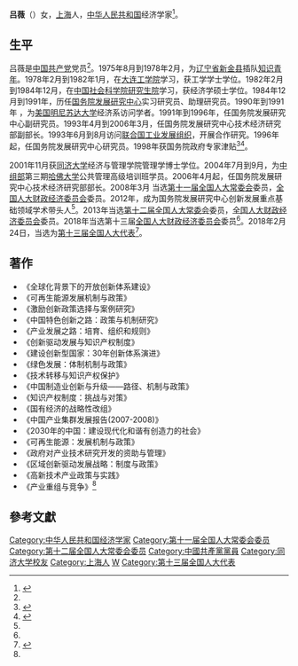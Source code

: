 {{Infobox Officeholder
|name=吕薇
|honorific-suffix=
|caption=
|office={{Flagicon|PRC}}第[[第十一届全国人民代表大会常务委员会|十一]]、[[第十二届全国人民代表大会常务委员会|十二]]、 [[第十三届全国人民代表大会常务委员会|十三届全国人民代表大会常务委员会]]委员
|term_start=2008年3月
|office1={{Flagicon|PRC}} 第十一、十二、十三届[[全国人民代表大会财政经济委员会|全国人民代表大会财政经济委员会]]委员
|term_start1=2008年3月
|1blankname1=主任
|1namedata1=[[石秀诗|石秀诗]]{{to}}[[李盛霖|李盛霖]]{{to}}[[徐绍史|徐绍史]]
|birth_date={{Birth year and age|1956|8}}
|death_date=
|death_place=
|nationality={{PRC}}
|native place = [[上海|上海]]
|party={{CPC}}
|relations=
|occupation=[[政治家|政治家]]
|footnotes=
}}
'''吕薇'''（{{bd|1956年|8月||}}）女，[[上海|上海]]人，[[中华人民共和国|中华人民共和国]]经济学家<ref name=dbxx>{{Cite web  |url =http://210.82.31.1:8084/delegate/viewDelegate.action?dbid=132015  |title =代表信息：吕薇  |author =  |date =  |publisher =中国人大网  |language =  |accessdate =2018-03-13  |quote =  |archive-url =https://web.archive.org/web/20180313214321/http://www.npc.gov.cn/delegate/viewDelegate.action?dbid=132015  |archive-date =2018-03-13  |dead-url =yes  }}</ref>。

==生平==
吕薇是[[中国共产党|中国共产党]]党员<ref name=dbxx/>。1975年8月到1978年2月，为[[辽宁省|辽宁省]][[新金县|新金县]]插队[[知识青年|知识青年]]。1978年2月到1982年1月，在[[大连工学院|大连工学院]]学习，获工学学士学位。1982年2月到1984年12月，在[[中国社会科学院研究生院|中国社会科学院研究生院]]学习，获经济学硕士学位。1984年12月到1991年，历任[[国务院发展研究中心|国务院发展研究中心]]实习研究员、助理研究员。1990年到1991年 ，为[[美国|美国]][[明尼苏达大学|明尼苏达大学]]经济系访问学者。1991年到1996年，任国务院发展研究中心副研究员。1993年4月到2006年3月，任国务院发展研究中心技术经济研究部副部长。1993年6月到8月访问[[联合国工业发展组织|联合国工业发展组织]]，开展合作研究。1996年起，任国务院发展研究中心研究员。1998年获国务院政府专家津贴<ref name=zhk>{{Cite web|url =  http://www.chinathinktanks.org.cn/expert/detail/id/111|title =  吕薇|author =  |date =  |publisher =  中国智库网|language =  |accessdate =  2018-03-13|quote =  |archive-date =  2020-10-31|archive-url =  https://web.archive.org/web/20201031135651/https://www.chinathinktanks.org.cn/expert/detail/id/111|dead-url =  no}}</ref><ref>{{Cite web  |url =http://it.sohu.com/20050825/n240299831.shtml  |title =吕薇女士简历  |author =  |date =2005-08-25  |publisher =搜狐  |language =  |accessdate =  |quote =  |archive-date =2018-03-13  |archive-url =https://web.archive.org/web/20180313214328/http://it.sohu.com/20050825/n240299831.shtml  |dead-url =no  }}</ref>。

2001年11月获[[同济大学|同济大学]]经济与管理学院管理学博士学位。2004年7月到9月，为[[中组部|中组部]]第三期[[哈佛大学|哈佛大学]]公共管理高级培训班学员。2006年4月起，任国务院发展研究中心技术经济研究部部长。2008年3月 当选[[第十一届全国人大常委会|第十一届全国人大常委会]]委员，[[全国人大财政经济委员会|全国人大财政经济委员会]]委员。2012年，成为国务院发展研究中心创新发展重点基础领域学术带头人<ref name=zhk/>。2013年当选[[第十二届全国人大常委会|第十二届全国人大常委会]]委员，[[全国人大财政经济委员会|全国人大财政经济委员会]]委员。2018年当选第十三届[[全国人大财政经济委员会|全国人大财政经济委员会]]委员<ref name=dbxx/>。2018年2月24日，当选为[[第十三届全国人大代表|第十三届全国人大代表]]<ref>{{Cite web|title=（受权发布）中华人民共和国第十三届全国人民代表大会代表名单-中新网|url=http://www.chinanews.com/gn/2018/02-25/8453959.shtml|accessdate=2021-02-13|work=中新网|archive-date=2018-02-27|archive-url=https://web.archive.org/web/20180227031724/http://www.chinanews.com/gn/2018/02-25/8453959.shtml|dead-url=no}}</ref>。

==著作==
*《全球化背景下的开放创新体系建设》
*《可再生能源发展机制与政策》
*《激励创新政策选择与案例研究》
*《中国特色创新之路：政策与机制研究》
*《产业发展之路：培育、组织和规则》
*《创新驱动发展与知识产权制度》
*《建设创新型国家：30年创新体系演进》
*《绿色发展：体制机制与政策》
*《技术转移与知识产权保护》
*《中国制造业创新与升级——路径、机制与政策》
*《知识产权制度：挑战与对策》
*《国有经济的战略性改组》
*《中国产业集群发展报告(2007-2008)》
*《2030年的中国：建设现代化和谐有创造力的社会》
*《可再生能源：发展机制与政策》
*《政府对产业技术研究开发的资助与管理》
*《区域创新驱动发展战略：制度与政策》
*《高新技术产业政策与实践》
*《产业重组与竞争》<ref name=zhk/>

==參考文獻==
{{reflist}}

{{DEFAULTSORT:L吕}}
[[Category:中华人民共和国经济学家|Category:中华人民共和国经济学家]]
[[Category:第十一届全国人大常委会委员|Category:第十一届全国人大常委会委员]]
[[Category:第十二届全国人大常委会委员|Category:第十二届全国人大常委会委员]]
[[Category:中國共產黨黨員|Category:中國共產黨黨員]]
[[Category:同济大学校友|Category:同济大学校友]]
[[Category:上海人|Category:上海人]]
[[Category:呂姓|W]]
[[Category:第十三届全国人大代表|Category:第十三届全国人大代表]]